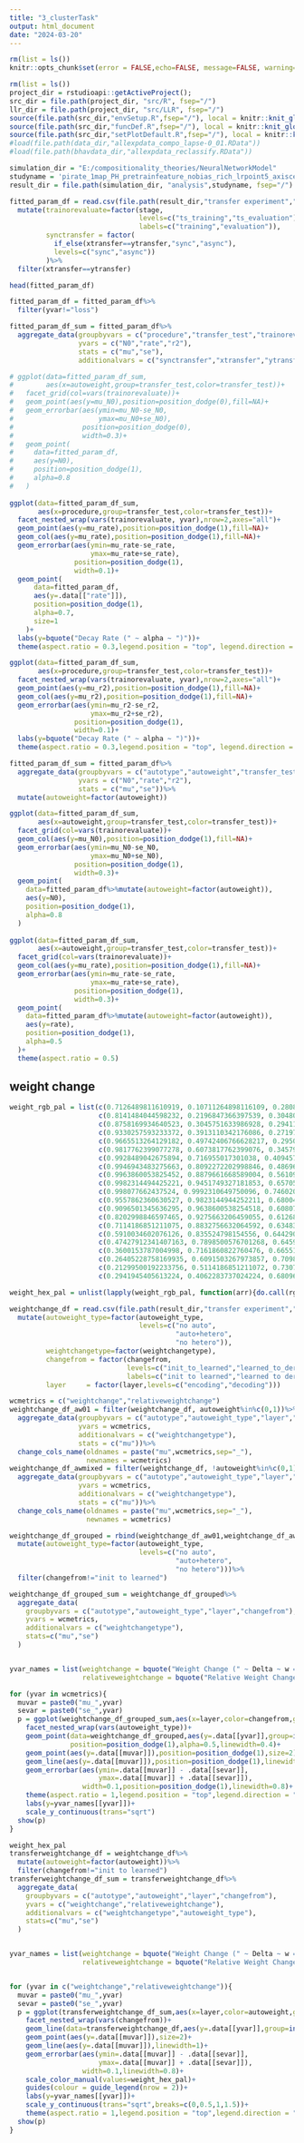 ```yaml
---
title: "3_clusterTask"
output: html_document
date: "2024-03-20"
---
```


```r

rm(list = ls())
knitr::opts_chunk$set(error = FALSE,echo=FALSE, message=FALSE, warning=FALSE,fig.height = 5,fig.width = 8)

rm(list = ls())
project_dir = rstudioapi::getActiveProject();
src_dir = file.path(project_dir, "src/R", fsep="/")
llr_dir = file.path(project_dir, "src/LLR", fsep="/")
source(file.path(src_dir,"envSetup.R",fsep="/"), local = knitr::knit_global())
source(file.path(src_dir,"funcDef.R",fsep="/"), local = knitr::knit_global())
source(file.path(src_dir,"setPlotDefault.R",fsep="/"), local = knitr::knit_global())
#load(file.path(data_dir,"allexpdata_compo_lapse-0_01.RData"))
#load(file.path(bhavdata_dir,"allexpdata_reclassify.RData"))

simulation_dir = "E:/compositionality_theories/NeuralNetworkModel"
studyname = 'pirate_1map_PH_pretrainfeature_nobias_rich_lrpoint5_axiscenteratzero'
result_dir = file.path(simulation_dir, "analysis",studyname, fsep="/")

```

```r
fitted_param_df = read.csv(file.path(result_dir,"transfer experiment","model_fit_timecourse.csv"))%>%
  mutate(trainorevaluate=factor(stage,
                                levels=c("ts_training","ts_evaluation"),
                                labels=c("training","evaluation")),
         synctransfer = factor(
           if_else(xtransfer==ytransfer,"sync","async"),
           levels=c("sync","async"))
         )%>%
  filter(xtransfer==ytransfer)

head(fitted_param_df)


```



```r
fitted_param_df = fitted_param_df%>%
  filter(yvar!="loss")

fitted_param_df_sum = fitted_param_df%>%
  aggregate_data(groupbyvars = c("procedure","transfer_test","trainorevaluate","yvar"),
                 yvars = c("N0","rate","r2"),
                 stats = c("mu","se"),
                 additionalvars = c("synctransfer","xtransfer","ytransfer"))

# ggplot(data=fitted_param_df_sum,
#        aes(x=autoweight,group=transfer_test,color=transfer_test))+
#   facet_grid(col=vars(trainorevaluate))+
#   geom_point(aes(y=mu_N0),position=position_dodge(0),fill=NA)+
#   geom_errorbar(aes(ymin=mu_N0-se_N0,
#                     ymax=mu_N0+se_N0),
#                 position=position_dodge(0),
#                 width=0.3)+
#   geom_point(
#     data=fitted_param_df,
#     aes(y=N0),
#     position=position_dodge(1),
#     alpha=0.8
#   )
  
ggplot(data=fitted_param_df_sum,
       aes(x=procedure,group=transfer_test,color=transfer_test))+
  facet_nested_wrap(vars(trainorevaluate, yvar),nrow=2,axes="all")+
  geom_point(aes(y=mu_rate),position=position_dodge(1),fill=NA)+
  geom_col(aes(y=mu_rate),position=position_dodge(1),fill=NA)+
  geom_errorbar(aes(ymin=mu_rate-se_rate,
                    ymax=mu_rate+se_rate),
                position=position_dodge(1),
                width=0.1)+
  geom_point(
      data=fitted_param_df,
      aes(y=.data[["rate"]]),
      position=position_dodge(1),
      alpha=0.7,
      size=1
    )+
  labs(y=bquote("Decay Rate (" ~ alpha ~ ")"))+
  theme(aspect.ratio = 0.3,legend.position = "top", legend.direction = "horizontal")
```
```r
ggplot(data=fitted_param_df_sum,
       aes(x=procedure,group=transfer_test,color=transfer_test))+
  facet_nested_wrap(vars(trainorevaluate, yvar),nrow=2,axes="all")+
  geom_point(aes(y=mu_r2),position=position_dodge(1),fill=NA)+
  geom_col(aes(y=mu_r2),position=position_dodge(1),fill=NA)+
  geom_errorbar(aes(ymin=mu_r2-se_r2,
                    ymax=mu_r2+se_r2),
                position=position_dodge(1),
                width=0.1)+
  labs(y=bquote("Decay Rate (" ~ alpha ~ ")"))+
  theme(aspect.ratio = 0.3,legend.position = "top", legend.direction = "horizontal")
```


```r
fitted_param_df_sum = fitted_param_df%>%
  aggregate_data(groupbyvars = c("autotype","autoweight","transfer_test","trainorevaluate"),
                 yvars = c("N0","rate","r2"),
                 stats = c("mu","se"))%>%
  mutate(autoweight=factor(autoweight))

ggplot(data=fitted_param_df_sum,
       aes(x=autoweight,group=transfer_test,color=transfer_test))+
  facet_grid(col=vars(trainorevaluate))+
  geom_col(aes(y=mu_N0),position=position_dodge(1),fill=NA)+
  geom_errorbar(aes(ymin=mu_N0-se_N0,
                    ymax=mu_N0+se_N0),
                position=position_dodge(1),
                width=0.3)+
  geom_point(
    data=fitted_param_df%>%mutate(autoweight=factor(autoweight)),
    aes(y=N0),
    position=position_dodge(1),
    alpha=0.8
  )
  
ggplot(data=fitted_param_df_sum,
       aes(x=autoweight,group=transfer_test,color=transfer_test))+
  facet_grid(col=vars(trainorevaluate))+
  geom_col(aes(y=mu_rate),position=position_dodge(1),fill=NA)+
  geom_errorbar(aes(ymin=mu_rate-se_rate,
                    ymax=mu_rate+se_rate),
                position=position_dodge(1),
                width=0.3)+
  geom_point(
    data=fitted_param_df%>%mutate(autoweight=factor(autoweight)),
    aes(y=rate),
    position=position_dodge(1),
    alpha=0.5
  )+
  theme(aspect.ratio = 0.5)
```

## weight change
```r
weight_rgb_pal = list(c(0.7126489811610919, 0.10711264898116109, 0.28081507112648985),
                      c(0.8141484044598232, 0.2196847366397539, 0.3048058439061899),
                      c(0.8758169934640523, 0.3045751633986928, 0.29411764705882354),
                      c(0.9330257593233372, 0.3913110342176086, 0.27197231833910035),
                      c(0.9665513264129182, 0.49742406766628217, 0.295040369088812),
                      c(0.9817762399077278, 0.6073817762399076, 0.3457900807381776),
                      c(0.9928489042675894, 0.716955017301038, 0.40945790080738165),
                      c(0.9946943483275663, 0.8092272202998846, 0.48696655132641287),
                      c(0.9963860053825452, 0.8879661668589004, 0.5610918877354863),
                      c(0.9982314494425221, 0.9451749327181853, 0.6570549788542868),
                      c(0.998077662437524, 0.9992310649750096, 0.7460207612456747),
                      c(0.9557862360630527, 0.9823144944252211, 0.6800461361014996),
                      c(0.9096501345636295, 0.9638600538254518, 0.6080738177623992),
                      c(0.8202998846597465, 0.9275663206459055, 0.6126874279123413),
                      c(0.7114186851211075, 0.8832756632064592, 0.6348327566320646),
                      c(0.5910034602076126, 0.835524798154556, 0.6442906574394464),
                      c(0.47427912341407163, 0.7898500576701268, 0.6459823144944252),
                      c(0.3600153787004998, 0.7161860822760476, 0.6655132641291811),
                      c(0.26405228758169935, 0.6091503267973857, 0.7098039215686275),
                      c(0.21299500192233756, 0.5114186851211072, 0.730795847750865),
                      c(0.2941945405613224, 0.4062283737024224, 0.680968858131488))

weight_hex_pal = unlist(lapply(weight_rgb_pal, function(arr){do.call(rgb,as.list(arr))}))

```


```r
weightchange_df = read.csv(file.path(result_dir,"transfer experiment","weightchange.csv"))%>%
  mutate(autoweight_type=factor(autoweight_type,
                                levels=c("no auto",
                                         "auto+hetero",
                                         "no hetero")),
         weightchangetype=factor(weightchangetype),
         changefrom = factor(changefrom,
                             levels=c("init_to_learned","learned_to_derangement-derangement","learned_to_reversal-reversal" ),
                             labels=c("init to learned","learned to derangement","learned to reversal")),
         layer     = factor(layer,levels=c("encoding","decoding")))


```


```r
wcmetrics = c("weightchange","relativeweightchange")
weightchange_df_aw01 = filter(weightchange_df, autoweight%in%c(0,1))%>%
  aggregate_data(groupbyvars = c("autotype","autoweight_type","layer","changefrom","run") ,
                 yvars = wcmetrics,
                 additionalvars = c("weightchangetype"),
                 stats = c("mu"))%>%
  change_cols_name(oldnames = paste("mu",wcmetrics,sep="_"),
                   newnames = wcmetrics)
weightchange_df_awmixed = filter(weightchange_df, !autoweight%in%c(0,1))%>%
  aggregate_data(groupbyvars = c("autotype","autoweight_type","layer","changefrom","run") ,
                 yvars = wcmetrics,
                 additionalvars = c("weightchangetype"),
                 stats = c("mu"))%>%
  change_cols_name(oldnames = paste("mu",wcmetrics,sep="_"),
                   newnames = wcmetrics)

weightchange_df_grouped = rbind(weightchange_df_aw01,weightchange_df_awmixed)%>%
  mutate(autoweight_type=factor(autoweight_type,
                                levels=c("no auto",
                                         "auto+hetero",
                                         "no hetero")))%>%
  filter(changefrom!="init to learned")

weightchange_df_grouped_sum = weightchange_df_grouped%>%
  aggregate_data(
    groupbyvars = c("autotype","autoweight_type","layer","changefrom"),
    yvars = wcmetrics,
    additionalvars = c("weightchangetype"),
    stats=c("mu","se")
  )


yvar_names = list(weightchange = bquote("Weight Change (" ~ Delta ~ w == w[2]-w[1] ~ ")"),
                  relativeweightchange = bquote("Relative Weight Change (" ~ Delta ~ w ~ "/||" ~ w[1] ~"||)"))

for (yvar in wcmetrics){
  muvar = paste0("mu_",yvar)
  sevar = paste0("se_",yvar)
  p = ggplot(weightchange_df_grouped_sum,aes(x=layer,color=changefrom,group=interaction(changefrom)))+
    facet_nested_wrap(vars(autoweight_type))+
    geom_point(data=weightchange_df_grouped,aes(y=.data[[yvar]],group=interaction(changefrom)),
               position=position_dodge(1),alpha=0.5,linewidth=0.4)+
    geom_point(aes(y=.data[[muvar]]),position=position_dodge(1),size=2)+
    geom_line(aes(y=.data[[muvar]]),position=position_dodge(1),linewidth=0.8)+
    geom_errorbar(aes(ymin=.data[[muvar]] - .data[[sevar]],
                      ymax=.data[[muvar]] + .data[[sevar]]),
                  width=0.1,position=position_dodge(1),linewidth=0.8)+
    theme(aspect.ratio = 1,legend.position = "top",legend.direction = "horizontal") + 
    labs(y=yvar_names[[yvar]])+
    scale_y_continuous(trans="sqrt")
  show(p)
}
```


```r
weight_hex_pal
transferweightchange_df = weightchange_df%>%
  mutate(autoweight=factor(autoweight))%>%
  filter(changefrom!="init to learned")
transferweightchange_df_sum = transferweightchange_df%>%
  aggregate_data(
    groupbyvars = c("autotype","autoweight","layer","changefrom"),
    yvars = c("weightchange","relativeweightchange"),
    additionalvars = c("weightchangetype","autoweight_type"),
    stats=c("mu","se")
  )


yvar_names = list(weightchange = bquote("Weight Change (" ~ Delta ~ w == w[2]-w[1] ~ ")"),
                  relativeweightchange = bquote("Relative Weight Change (" ~ Delta ~ w ~ "/||" ~ w[1] ~"||)"))


for (yvar in c("weightchange","relativeweightchange")){
  muvar = paste0("mu_",yvar)
  sevar = paste0("se_",yvar)
  p = ggplot(transferweightchange_df_sum,aes(x=layer,color=autoweight,group=interaction(autoweight)))+
    facet_nested_wrap(vars(changefrom))+
    geom_line(data=transferweightchange_df,aes(y=.data[[yvar]],group=interaction(autoweight,run)),alpha=0.1,linewidth=0.4)+
    geom_point(aes(y=.data[[muvar]]),size=2)+
    geom_line(aes(y=.data[[muvar]]),linewidth=1)+
    geom_errorbar(aes(ymin=.data[[muvar]] - .data[[sevar]],
                      ymax=.data[[muvar]] + .data[[sevar]]),
                  width=0.1,linewidth=0.8)+
    scale_color_manual(values=weight_hex_pal)+
    guides(colour = guide_legend(nrow = 2))+
    labs(y=yvar_names[[yvar]])+
    scale_y_continuous(trans="sqrt",breaks=c(0,0.5,1,1.5))+
    theme(aspect.ratio = 1,legend.position = "top",legend.direction = "horizontal")
  show(p)
}

```

